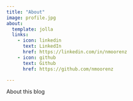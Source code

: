 ```yaml
---
title: "About"
image: profile.jpg
about:
  template: jolla
  links:
    - icon: linkedin
      text: LinkedIn
      href: https://linkedin.com/in/nmoorenz
    - icon: github
      text: Github
      href: https://github.com/nmoorenz

---
```


About this blog

